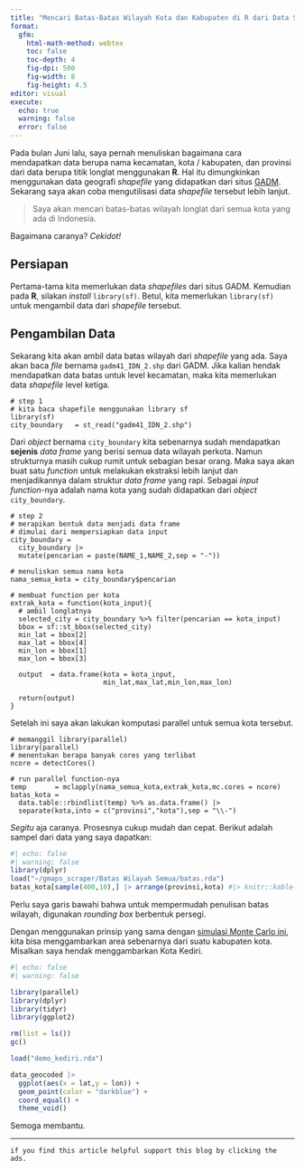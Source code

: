 ```yaml
---
title: "Mencari Batas-Batas Wilayah Kota dan Kabupaten di R dari Data Shapefile"
format: 
  gfm:
    html-math-method: webtex
    toc: false
    toc-depth: 4
    fig-dpi: 500
    fig-width: 8
    fig-height: 4.5
editor: visual
execute:
  echo: true
  warning: false
  error: false
---
```


Pada bulan Juni lalu, saya pernah menuliskan bagaimana cara mendapatkan data berupa nama kecamatan, kota / kabupaten, dan provinsi dari data berupa titik longlat menggunakan **R**. Hal itu dimungkinkan menggunakan data geografi _shapefile_ yang didapatkan dari situs [GADM](https://gadm.org/download_country.html). Sekarang saya akan coba mengutilisasi data *shapefile* tersebut lebih lanjut.

> Saya akan mencari batas-batas wilayah longlat dari semua kota yang ada di Indonesia.

Bagaimana caranya? *Cekidot!*

## Persiapan

Pertama-tama kita memerlukan data *shapefiles* dari situs GADM. Kemudian pada **R**, silakan *install* `library(sf)`. Betul, kita memerlukan `library(sf)` untuk mengambil data dari *shapefile* tersebut.

## Pengambilan Data

Sekarang kita akan ambil data batas wilayah dari *shapefile* yang ada. Saya akan baca *file* bernama `gadm41_IDN_2.shp` dari GADM. Jika kalian hendak mendapatkan data batas untuk level kecamatan, maka kita memerlukan data _shapefile_ level ketiga.

```         
# step 1
# kita baca shapefile menggunakan library sf
library(sf)
city_boundary   = st_read("gadm41_IDN_2.shp")
```

Dari *object* bernama `city_boundary` kita sebenarnya sudah mendapatkan **sejenis** *data frame* yang berisi semua data wilayah perkota. Namun strukturnya masih cukup rumit untuk sebagian besar orang. Maka saya akan buat satu *function* untuk melakukan ekstraksi lebih lanjut dan menjadikannya dalam struktur *data frame* yang rapi. Sebagai *input* *function*-nya adalah nama kota yang sudah didapatkan dari *object* `city_boundary`.

```         
# step 2
# merapikan bentuk data menjadi data frame
# dimulai dari mempersiapkan data input
city_boundary = 
  city_boundary |> 
  mutate(pencarian = paste(NAME_1,NAME_2,sep = "-"))

# menuliskan semua nama kota
nama_semua_kota = city_boundary$pencarian

# membuat function per kota
extrak_kota = function(kota_input){
  # ambil longlatnya
  selected_city = city_boundary %>% filter(pencarian == kota_input)
  bbox = sf::st_bbox(selected_city)
  min_lat = bbox[2]
  max_lat = bbox[4]
  min_lon = bbox[1]
  max_lon = bbox[3]
  
  output  = data.frame(kota = kota_input,
                       min_lat,max_lat,min_lon,max_lon)
  
  return(output)
}
```

Setelah ini saya akan lakukan komputasi parallel untuk semua kota tersebut.

```         
# memanggil library(parallel)
library(parallel)
# menentukan berapa banyak cores yang terlibat
ncore = detectCores()

# run parallel function-nya
temp       = mclapply(nama_semua_kota,extrak_kota,mc.cores = ncore)
batas_kota = 
  data.table::rbindlist(temp) %>% as.data.frame() |> 
  separate(kota,into = c("provinsi","kota"),sep = "\\-")
```

*Segitu* aja caranya. Prosesnya cukup mudah dan cepat. Berikut adalah sampel dari data yang saya dapatkan:

```r
#| echo: false
#| warning: false
library(dplyr)
load("~/gmaps_scraper/Batas Wilayah Semua/batas.rda")
batas_kota[sample(400,10),] |> arrange(provinsi,kota) #|> knitr::kable()
```

Perlu saya garis bawahi bahwa untuk mempermudah penulisan batas wilayah, digunakan _rounding box_ berbentuk persegi. 

Dengan menggunakan prinsip yang sama dengan [simulasi Monte Carlo ini](https://ikanx101.com/blog/hitung-pi/), kita bisa menggambarkan area sebenarnya dari suatu kabupaten kota. Misalkan saya hendak menggambarkan Kota Kediri.

```r
#| echo: false
#| warning: false

library(parallel)
library(dplyr)
library(tidyr)
library(ggplot2)

rm(list = ls())
gc()

load("demo_kediri.rda")

data_geocoded |> 
  ggplot(aes(x = lat,y = lon)) +
  geom_point(color = "darkblue") +
  coord_equal() +
  theme_void()
```

Semoga membantu.

------------------------------------------------------------------------

`if you find this article helpful support this blog by clicking the ads.`
